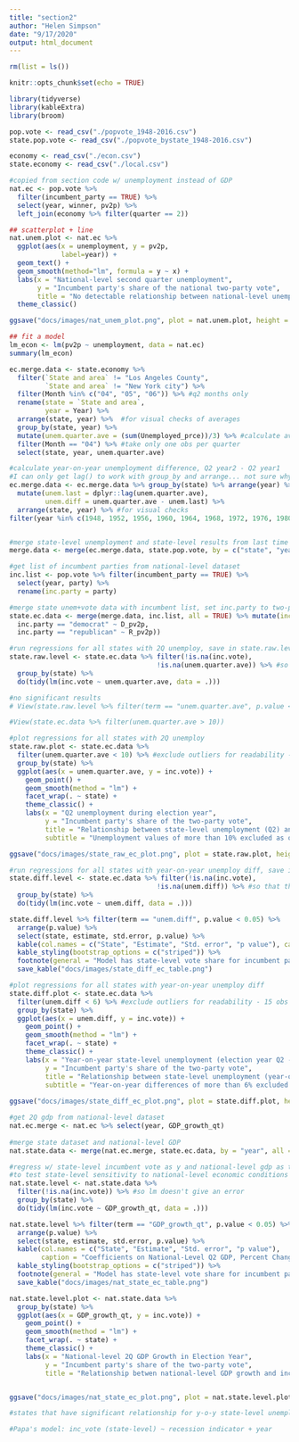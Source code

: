 ```yaml
---
title: "section2"
author: "Helen Simpson"
date: "9/17/2020"
output: html_document
---
```


```r
rm(list = ls())

knitr::opts_chunk$set(echo = TRUE)

library(tidyverse)
library(kableExtra)
library(broom)

pop.vote <- read_csv("./popvote_1948-2016.csv")
state.pop.vote <- read_csv("./popvote_bystate_1948-2016.csv")

economy <- read_csv("./econ.csv")
state.economy <- read_csv("./local.csv")
```

```r

#copied from section code w/ unemployment instead of GDP
nat.ec <- pop.vote %>% 
  filter(incumbent_party == TRUE) %>%
  select(year, winner, pv2p) %>%
  left_join(economy %>% filter(quarter == 2))

## scatterplot + line
nat.unem.plot <- nat.ec %>%
  ggplot(aes(x = unemployment, y = pv2p,
             label=year)) + 
  geom_text() +
  geom_smooth(method="lm", formula = y ~ x) +
  labs(x = "National-level second quarter unemployment", 
       y = "Incumbent party's share of the national two-party vote", 
       title = "No detectable relationship between national-level unemployment and incumbent vote share") +
  theme_classic()

ggsave("docs/images/nat_unem_plot.png", plot = nat.unem.plot, height = 5, width = 8)

## fit a model
lm_econ <- lm(pv2p ~ unemployment, data = nat.ec)
summary(lm_econ)


```

```r

ec.merge.data <- state.economy %>% 
  filter(`State and area` != "Los Angeles County",
         `State and area` != "New York city") %>% 
  filter(Month %in% c("04", "05", "06")) %>% #q2 months only
  rename(state = `State and area`,
         year = Year) %>% 
  arrange(state, year) %>%  #for visual checks of averages
  group_by(state, year) %>% 
  mutate(unem.quarter.ave = (sum(Unemployed_prce))/3) %>% #calculate average unem for the quarter
  filter(Month == "04") %>% #take only one obs per quarter
  select(state, year, unem.quarter.ave)

#calculate year-on-year unemployment difference, Q2 year2 - Q2 year1
#I can only get lag() to work with group_by and arrange... not sure why
ec.merge.data <- ec.merge.data %>% group_by(state) %>% arrange(year) %>%
  mutate(unem.last = dplyr::lag(unem.quarter.ave), 
         unem.diff = unem.quarter.ave - unem.last) %>% 
  arrange(state, year) %>% #for visual checks
filter(year %in% c(1948, 1952, 1956, 1960, 1964, 1968, 1972, 1976, 1980, 1984, 1988, 1992, 1996, 2000, 2004, 2008, 2012, 2016, 2020)) #election years only


#merge state-level unemployment and state-level results from last time
merge.data <- merge(ec.merge.data, state.pop.vote, by = c("state", "year"), all = TRUE)

#get list of incumbent parties from national-level dataset
inc.list <- pop.vote %>% filter(incumbent_party == TRUE) %>% 
  select(year, party) %>% 
  rename(inc.party = party)

#merge state unem+vote data with incumbent list, set inc.party to two-party vote share of incumbent party
state.ec.data <- merge(merge.data, inc.list, all = TRUE) %>% mutate(inc.vote = case_when(
  inc.party == "democrat" ~ D_pv2p,
  inc.party == "republican" ~ R_pv2p))
```

```r
#run regressions for all states with 2Q unemploy, save in state.raw.level df
state.raw.level <- state.ec.data %>% filter(!is.na(inc.vote), 
                                     !is.na(unem.quarter.ave)) %>% #so that there are no errors with lm
  group_by(state) %>% 
  do(tidy(lm(inc.vote ~ unem.quarter.ave, data = .)))

#no significant results
# View(state.raw.level %>% filter(term == "unem.quarter.ave", p.value < 0.05))

#View(state.ec.data %>% filter(unem.quarter.ave > 10))

#plot regressions for all states with 2Q unemploy
state.raw.plot <- state.ec.data %>%
  filter(unem.quarter.ave < 10) %>% #exclude outliers for readability - 14 obs excl 2020 out of 959
  group_by(state) %>% 
  ggplot(aes(x = unem.quarter.ave, y = inc.vote)) + 
    geom_point() + 
    geom_smooth(method = "lm") + 
    facet_wrap(. ~ state) + 
    theme_classic() + 
    labs(x = "Q2 unemployment during election year", 
         y = "Incumbent party's share of the two-party vote",
         title = "Relationship between state-level unemployment (Q2) and incumbent party vote share",
         subtitle = "Unemployment values of more than 10% excluded as outliers")

ggsave("docs/images/state_raw_ec_plot.png", plot = state.raw.plot, height = 10, width = 15)

#run regressions for all states with year-on-year unemploy diff, save in state.diff.level df
state.diff.level <- state.ec.data %>% filter(!is.na(inc.vote), 
                                     !is.na(unem.diff)) %>% #so that there are no errors with lm
  group_by(state) %>% 
  do(tidy(lm(inc.vote ~ unem.diff, data = .)))

state.diff.level %>% filter(term == "unem.diff", p.value < 0.05) %>%
  arrange(p.value) %>% 
  select(state, estimate, std.error, p.value) %>% 
  kable(col.names = c("State", "Estimate", "Std. error", "p value"), caption = "Coefficients on Year-on-year Q2 Unemployment Change") %>%  
  kable_styling(bootstrap_options = c("striped")) %>% 
  footnote(general = "Model has state-level vote share for incumbent party on the left-hand side and y-o-y Q2 unemployment change only on the right-hand side.") %>% 
  save_kable("docs/images/state_diff_ec_table.png")

#plot regressions for all states with year-on-year unemploy diff
state.diff.plot <- state.ec.data %>% 
  filter(unem.diff < 6) %>% #exclude outliers for readability - 15 obs out of 959
  group_by(state) %>% 
  ggplot(aes(x = unem.diff, y = inc.vote)) + 
    geom_point() + 
    geom_smooth(method = "lm") + 
    facet_wrap(. ~ state) + 
    theme_classic() + 
    labs(x = "Year-on-year state-level unemployment (election year Q2 - previous year Q2)", 
         y = "Incumbent party's share of the two-party vote",
         title = "Relationship between state-level unemployment (year-on-year) and incumbent party vote share",
         subtitle = "Year-on-year differences of more than 6% excluded as outliers")
                                                                  
ggsave("docs/images/state_diff_ec_plot.png", plot = state.diff.plot, height = 15, width = 22.5)
```

```r

#get 2Q gdp from national-level dataset
nat.ec.merge <- nat.ec %>% select(year, GDP_growth_qt)
 
#merge state dataset and national-level GDP
nat.state.data <- merge(nat.ec.merge, state.ec.data, by = "year", all = TRUE) %>% filter(!is.na(state))

#regress w/ state-level incumbent vote as y and national-level gdp as the x
#to test state-level sensitivity to national-level economic conditions
nat.state.level <- nat.state.data %>% 
  filter(!is.na(inc.vote)) %>% #so lm doesn't give an error
  group_by(state) %>% 
  do(tidy(lm(inc.vote ~ GDP_growth_qt, data = .)))

nat.state.level %>% filter(term == "GDP_growth_qt", p.value < 0.05) %>%
  arrange(p.value) %>% 
  select(state, estimate, std.error, p.value) %>% 
  kable(col.names = c("State", "Estimate", "Std. error", "p value"), 
        caption = "Coefficients on National-Level Q2 GDP, Percent Change") %>%  
  kable_styling(bootstrap_options = c("striped")) %>% 
  footnote(general = "Model has state-level vote share for incumbent party on the left-hand side and national-level Q2 GDP (percent change) for the election year on the right-hand side.") %>% 
  save_kable("docs/images/nat_state_ec_table.png")

nat.state.level.plot <- nat.state.data %>% 
  group_by(state) %>% 
  ggplot(aes(x = GDP_growth_qt, y = inc.vote)) + 
    geom_point() + 
    geom_smooth(method = "lm") + 
    facet_wrap(. ~ state) + 
    theme_classic() + 
    labs(x = "National-level 2Q GDP Growth in Election Year",
         y = "Incumbent party's share of the two-party vote",
         title = "Relationship betwen national-level GDP growth and incumbent party vote share by state")


ggsave("docs/images/nat_state_ec_plot.png", plot = nat.state.level.plot, height = 10, width = 15)

#states that have significant relationship for y-o-y state-level unemployment AND nat. level GDP: Nevada, New Hampshire, New Mexico, Colorado, Connecticut. There are 11 significant states for both models

```

```r

#Papa's model: inc_vote (state-level) ~ recession indicator + year

```


